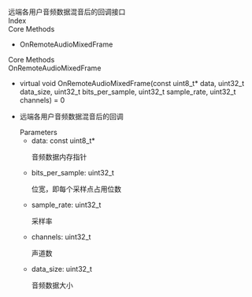 <link rel="stylesheet" type="text/css" href="https://docs.qnsdk.com/styles/doc-v4-api.css" />
<div class="rtc-doc rtc-doc-page" id="rtc-doc">
<section class="rtc-doc-panel rtc-doc-describe rtc-doc-note">
                远端各用户音频数据混音后的回调接口</section>
            <div class="rtc-doc-page-wrap">Index</div>
<section class="rtc-doc-panel">
        <div class="rtc-doc-page-title">Core Methods</div>
        <ul class="rtc-doc-catalogue">
                <li><a onClick='document.location.replace(`${document.location.protocol}//${document.location.host}${document.location.pathname}${document.location.search}#OnRemoteAudioMixedFrame`)'>OnRemoteAudioMixedFrame</a></li>
        </ul>
</section>
<div class="rtc-doc-page-wrap">Core Methods</div>
<section class="rtc-doc-panel">
<div class="rtc-doc-page-title rtc-doc-antor" id="OnRemoteAudioMixedFrame">OnRemoteAudioMixedFrame</div>
<ul class="rtc-doc-page-container">
        <li class="rtc-doc-sign-signature">virtual void OnRemoteAudioMixedFrame(const uint8_t* data, uint32_t data_size, uint32_t bits_per_sample, uint32_t sample_rate, uint32_t channels) = 0</li>
    </li>
<li class="rtc-doc-page-description">
    <div class="rtc-doc-desc-wrap">
        <p>远端各用户音频数据混音后的回调</p>
    </div>
<div class="rtc-doc-parameters-title">Parameters</div>
<ul class="rtc-doc-parameters">
    <li>
        <div>
            data: const uint8_t*
        </div>
                <p>音频数据内存指针</p>
    </li>
    <li>
        <div>
            bits_per_sample: uint32_t
        </div>
                <p>位宽，即每个采样点占用位数</p>
    </li>
    <li>
        <div>
            sample_rate: uint32_t
        </div>
                <p>采样率</p>
    </li>
    <li>
        <div>
            channels: uint32_t
        </div>
                <p>声道数</p>
    </li>
    <li>
        <div>
            data_size: uint32_t
        </div>
                <p>音频数据大小</p>
    </li>
</ul>
</li>
</ul>
</section>
</div>


